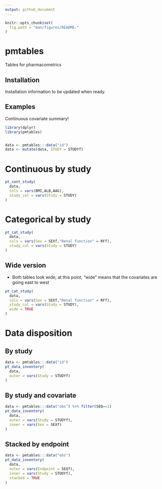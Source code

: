 ```yaml
---
output: github_document
---
```


<!-- README.md is generated from README.Rmd. Please edit that file -->

```r
knitr::opts_chunk$set(
  fig.path = "man/figures/README-"
)
```

# pmtables

<!-- badges: start -->
<!-- badges: end -->

Tables for pharmacometrics

## Installation

Installation information to be updated when ready.


## Examples

Continuous covariate summary!

```r
library(dplyr)
library(pmtables)


data <- pmtables:::data("id") 
data <- mutate(data, STUDY = STUDYf)
```

# Continuous by study
```r
pt_cont_study(
  data, 
  cols = vars(BMI,ALB,AAG), 
  study_col = vars(Study = STUDY)
) 
```


# Categorical by study

```r
pt_cat_study(
  data, 
  cols = vars(Sex = SEXf,"Renal function" = RFf), 
  study_col = vars(Study = STUDY)
) 
```

## Wide version

- Both tables look wide; at this point, "wide" means that the covariates are 
  going east to west

```r
pt_cat_study(
  data, 
  cols = vars(Sex = SEXf,"Renal function" = RFf), 
  study_col = vars(Study = STUDY), 
  wide = TRUE
) 
```


# Data disposition

## By study

```r
data <- pmtables:::data("id")
pt_data_inventory(
  data, 
  outer = vars(Study = STUDYf)
)
```

## By study and covariate
```r
data <- pmtables:::data("obs") %>% filter(SEQ==1)
pt_data_inventory(
  data, 
  outer = vars(Study = STUDYf), 
  inner = vars(Sex = SEXf)
)
```

## Stacked by endpoint

```r
data <- pmtables:::data("obs")
pt_data_inventory(
  data, 
  outer = vars(Endpoint = SEQf), 
  inner = vars(Study = STUDYf), 
  stacked = TRUE
)
```
